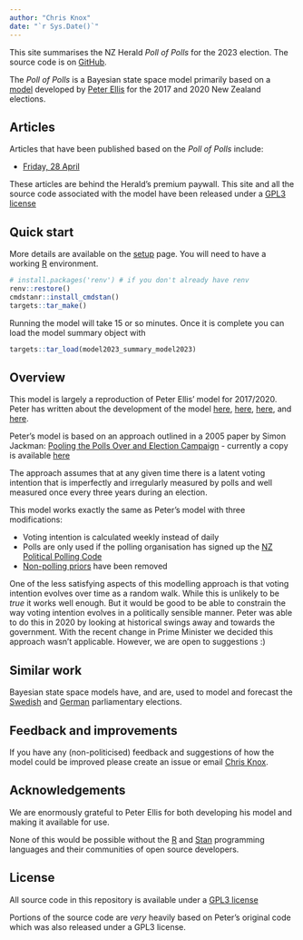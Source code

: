 ```yaml
---
author: "Chris Knox"
date: "`r Sys.Date()`"
---
```


This site summarises the NZ Herald _Poll of Polls_ for the
2023 election. The source code is on [GitHub](https://github.com/nzherald/nzh-poll-of-polls).

The _Poll of Polls_ is a Bayesian state space model primarily based on a 
[model](https://github.com/ellisp/nz-election-forecast)
developed by [Peter Ellis](http://freerangestats.info/about/)
for the 2017 and 2020 New Zealand elections.

## Articles

Articles that have been published based on the _Poll of Polls_ include:

- [Friday, 28 April](https://www.nzherald.co.nz/nz/politics/heralds-poll-of-polls-shows-incredibly-tight-election/SUS2IVFEVVHKVLRXWD6EDTWDUU/)

These articles are behind the Herald's premium paywall.
This site and all the
source code associated with the model have been released under a 
[GPL3 license](license.html)

## Quick start

More details are available on the [setup](setup.qmd) page.
You will need to have a working [R](https://cran.r-project.org/) environment.

```r
# install.packages('renv') # if you don't already have renv
renv::restore()
cmdstanr::install_cmdstan()
targets::tar_make()
```

Running the model will take 15 or so minutes. Once it is complete you can
load the model summary object with

```r
targets::tar_load(model2023_summary_model2023)
```

## Overview

This model is largely a reproduction of Peter Ellis' model for 2017/2020. Peter
has written about the development of the model 
[here](http://freerangestats.info/elections/nz-2020/index.html),
[here](http://freerangestats.info/blog/2020/06/06/nz-2020-forecasts),
[here](http://freerangestats.info/blog/2017/09/16/time-varying-house-effects),
and [here](http://freerangestats.info/elections/state-space.html).

Peter's model is based on an approach outlined in a 
2005 paper by Simon Jackman: 
[Pooling the Polls Over and Election Campaign](https://www.tandfonline.com/doi/abs/10.1080/10361140500302472) -
currently a copy is available [here](https://uh.edu/hobby/eitm/_docs/past-lectures/2015-Lectures/Harold-Clarke/Pooling-the-Polls-Over-an-Election-Campaign.pdf)

The approach assumes that at any given time there is a latent voting intention
that is imperfectly and irregularly measured by polls and well measured once 
every three years during an election.

This model works exactly the same as Peter's model with three modifications:

- Voting intention is calculated weekly instead of daily
- Polls are only used if the polling organisation has signed up the [NZ Political Polling Code](https://www.researchassociation.org.nz/political-polling)
- [Non-polling priors](http://freerangestats.info/blog/2020/06/06/nz-2020-forecasts) have been removed

One of the less satisfying aspects of this modelling approach is that voting
intention evolves over time as a random walk. While this is unlikely to be _true_
it works well enough. But it would be good to be able to constrain the way 
voting intention evolves in a politically sensible manner. Peter was able to
do this in 2020 by looking at historical swings away and towards the government.
With the recent change in Prime Minister we decided this approach wasn't
applicable. However, we are open to suggestions :)

## Similar work

Bayesian state space models have, and are, used to model and forecast the 
[Swedish](https://www.youtube.com/watch?v=Dtk5ghFmhz8) and
[German](https://wer-gewinnt-die-wahl.de/en/) parliamentary elections.


## Feedback and improvements

If you have any (non-politicised) feedback and suggestions of how the model could
be improved please create an issue or email [Chris Knox](mailto:chris.knox@nzme.co.nz).

## Acknowledgements

We are enormously grateful to Peter Ellis for both developing his model and making
it available for use.

None of this would be possible without the [R](https://cran.r-project.org/)
and [Stan](https://mc-stan.org/) programming languages and their communities of
open source developers.

## License

All source code in this repository is available under a [GPL3 license](license.html)

Portions of the source code are _very_ heavily based on Peter's original code 
which was also released under a GPL3 license.


